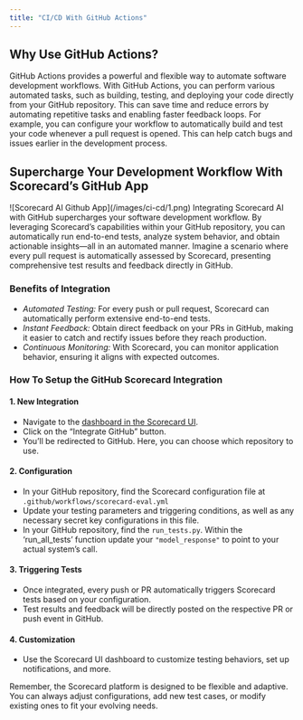 ```yaml
---
title: "CI/CD With GitHub Actions"
---
```

## Why Use GitHub Actions?

GitHub Actions provides a powerful and flexible way to automate software development workflows. With GitHub Actions, you can perform various automated tasks, such as building, testing, and deploying your code directly from your GitHub repository. This can save time and reduce errors by automating repetitive tasks and enabling faster feedback loops. For example, you can configure your workflow to automatically build and test your code whenever a pull request is opened. This can help catch bugs and issues earlier in the development process.

## Supercharge Your Development Workflow With Scorecard’s GitHub App
<Frame caption="Scorecard AI Github App">
![Scorecard AI Github App](/images/ci-cd/1.png)
</Frame>
Integrating Scorecard AI with GitHub supercharges your software development workflow. By leveraging Scorecard’s capabilities within your GitHub repository, you can automatically run end-to-end tests, analyze system behavior, and obtain actionable insights—all in an automated manner. Imagine a scenario where every pull request is automatically assessed by Scorecard, presenting comprehensive test results and feedback directly in GitHub.

### Benefits of Integration

* *Automated Testing:* For every push or pull request, Scorecard can automatically perform extensive end-to-end tests.
* *Instant Feedback:* Obtain direct feedback on your PRs in GitHub, making it easier to catch and rectify issues before they reach production.
* *Continuous Monitoring:* With Scorecard, you can monitor application behavior, ensuring it aligns with expected outcomes.

### How To Setup the GitHub Scorecard Integration

#### 1. New Integration

* Navigate to the [dashboard in the Scorecard UI](https://app.getscorecard.ai/).
* Click on the “Integrate GitHub” button.
* You’ll be redirected to GitHub. Here, you can choose which repository to use.

#### 2. Configuration

* In your GitHub repository, find the Scorecard configuration file at `.github/workflows/scorecard-eval.yml`
* Update your testing parameters and triggering conditions, as well as any necessary secret key configurations in this file.
* In your GitHub repository, find the `run_tests.py`. Within the ‘run\_all\_tests’ function update your `"model_response"` to point to your actual system’s call.

#### 3. Triggering Tests

* Once integrated, every push or PR automatically triggers Scorecard tests based on your configuration.
* Test results and feedback will be directly posted on the respective PR or push event in GitHub.

#### 4. Customization

* Use the Scorecard UI dashboard to customize testing behaviors, set up notifications, and more.

<Note>
Remember, the Scorecard platform is designed to be flexible and adaptive. You can always adjust configurations, add new test cases, or modify existing ones to fit your evolving needs.
</Note>
